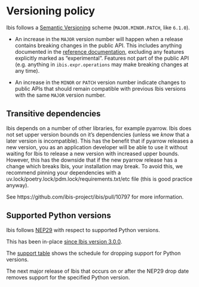 # Versioning policy

Ibis follows a [Semantic Versioning](https://semver.org/) scheme
(`MAJOR.MINOR.PATCH`, like `6.1.0`).

- An increase in the `MAJOR` version number will happen when a release contains
  breaking changes in the public API. This includes anything documented in the
  [reference documentation](../reference), excluding any
  features explicitly marked as "experimental". Features not part of the public
  API (e.g. anything in `ibis.expr.operations` may make breaking changes at any
  time).

- An increase in the `MINOR` or `PATCH` version number indicate changes to
  public APIs that should remain compatible with previous Ibis versions with
  the same `MAJOR` version number.

## Transitive dependencies

Ibis depends on a number of other libraries, for example pyarrow.
Ibis does not set upper version bounds on it's dependencies
(unless we *know* that a later version is incompatible).
This has the benefit that if pyarrow releases a new version,
you as an application developer will be able to use it without waiting for
Ibis to release a new version with increased upper bounds.
However, this has the downside that if the new pyarrow
release has a change which breaks Ibis, your installation may break.
To avoid this, we recommend pinning your dependencies with a
uv.lock/poetry.lock/pdm.lock/requirements.txt/etc file
(this is good practice anyway).

See https://github.com/ibis-project/ibis/pull/10797 for more information.

## Supported Python versions

Ibis follows [NEP29](https://numpy.org/neps/nep-0029-deprecation_policy.html)
with respect to supported Python versions.

This has been in-place [since Ibis version 3.0.0](https://github.com/ibis-project/ibis/blob/5015677d78909473014a61725d371b4bf772cdff/docs/blog/Ibis-version-3.0.0-release.md?plain=1#L83).

The [support
table](https://numpy.org/neps/nep-0029-deprecation_policy.html#support-table)
shows the schedule for dropping support for Python versions.

The next major release of Ibis that occurs on or after the NEP29 drop date
removes support for the specified Python version.
